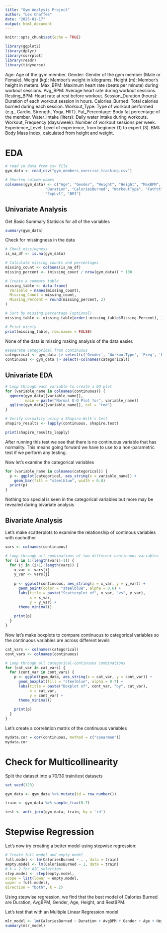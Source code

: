 ```yaml
---
title: "Gym Analysis Project"
author: "Lex Chaffee"
date: "2025-01-17"
output: html_document
---
```


```r
knitr::opts_chunk$set(echo = TRUE)
```

```r
library(ggplot2)
library(dplyr)
library(corrplot)
library(readr)
library(tidyverse)
```
Age: Age of the gym member.
Gender: Gender of the gym member (Male or Female).
Weight (kg): Member’s weight in kilograms.
Height (m): Member’s height in meters.
Max_BPM: Maximum heart rate (beats per minute) during workout sessions.
Avg_BPM: Average heart rate during workout sessions.
Resting_BPM: Heart rate at rest before workout.
Session_Duration (hours): Duration of each workout session in hours.
Calories_Burned: Total calories burned during each session.
Workout_Type: Type of workout performed (e.g., Cardio, Strength, Yoga, HIIT).
Fat_Percentage: Body fat percentage of the member.
Water_Intake (liters): Daily water intake during workouts.
Workout_Frequency (days/week): Number of workout sessions per week.
Experience_Level: Level of experience, from beginner (1) to expert (3).
BMI: Body Mass Index, calculated from height and weight.

# EDA 
```r
# read in data from csv file
gym_data <- read_csv("gym_members_exercise_tracking.csv")

# Shorten column names
colnames(gym_data) <- c("Age", "Gender", "Weight", "Height", "MaxBPM", "AvgBPM", "RestBPM", 
                  "Duration", "CaloriesBurned", "WorkoutType", "FatPct", "WaterIntake", "Freq", 
                  "ExpLvl", "BMI")

```

## Univariate Analysis

Get Basic Summary Statisics for all of the variables
```r
summary(gym_data)
```
Check for missingness in the data
```r
# Check missingness
is_na_df <- is.na(gym_data)

# Calculate missing counts and percentages
missing_count <- colSums(is_na_df)
missing_percent <- (missing_count / nrow(gym_data)) * 100

# Create a summary table
missing_table <- data.frame(
  Variable = names(missing_count),
  Missing_Count = missing_count,
  Missing_Percent = round(missing_percent, 2)
)

# Sort by missing percentage (optional)
missing_table <- missing_table[order(-missing_table$Missing_Percent), ]

# Print nicely
print(missing_table, row.names = FALSE)

```
None of the data is missing making analysis of the data easier. 

```r
#separate categorical from continuous
categorical <- gym_data |> select(c('Gender', 'WorkoutType', 'Freq', 'ExpLvl'))
continuous <- gym_data |> select(-colnames(categorical))
```

## Univariate EDA

```r
# Loop through each variable to create a QQ plot
for (variable_name in colnames(continuous)) {
  qqnorm(gym_data[[variable_name]],
         main = paste("Normal Q-Q Plot for", variable_name))
  qqline(gym_data[[variable_name]], col = "red")
}

```
```r
# Verify normality using a Shapiro-Wilk's test
shapiro_results <- lapply(continuous, shapiro.test)

print(shapiro_results_lapply)
```
After running this test we see that there is no continuous variable that has normality. This means going forward we have to use to a non-parametric test if we perform any testing. 

Now let's examine the categorical variables
```r
for (variable_name in colnames(categorical)) {
  p <- ggplot(categorical, aes_string(x = variable_name)) +
    geom_bar(fill = "steelblue", width = 0.8) 
  print(p)
}

```
Nothing too special is seen in the categorical variables but more may be revealed during bivariate analysis

## Bivariate Analysis

Let's make scatterplots to examine the relationship of continous variables with eachother
```r
vars <- colnames(continuous)

# Loop through all combinations of two different continuous variables
for (i in 1:(length(vars)-1)) {
  for (j in (i+1):length(vars)) {
    x_var <- vars[i]
    y_var <- vars[j]
    
    p <- ggplot(continuous, aes_string(x = x_var, y = y_var)) +
      geom_point(color = "steelblue", alpha = 0.6) +
      labs(title = paste("Scatterplot of", x_var, "vs", y_var),
           x = x_var,
           y = y_var) +
      theme_minimal()
    
    print(p)
  }
}
```

Now let's make boxplots to compare continuous to categorical variables so the continuous variables are across different levels
```r
cat_vars <- colnames(categorical)
cont_vars <- colnames(continuous)

# Loop through all categorical-continuous combinations
for (cat_var in cat_vars) {
  for (cont_var in cont_vars) {
    p <- ggplot(gym_data, aes_string(x = cat_var, y = cont_var)) +
      geom_boxplot(fill = "steelblue", alpha = 0.7) +
      labs(title = paste("Boxplot of", cont_var, "by", cat_var),
           x = cat_var,
           y = cont_var) +
      theme_minimal()
    
    print(p)
  }
}
```




Let's create a correlation matrix of the continuous variables
```r
mydata.cor = cor(continuous, method = c("spearman"))
mydata.cor
```


# Check for Multicollinearity







Split the dataset into a 70/30 train/test datasets
```r
set.seed(123)

gym_data <- gym_data %>% mutate(id = row_number())

train <- gym_data %>% sample_frac(0.7)

test <- anti_join(gym_data, train, by = 'id')
```


# Stepwise Regression

Let's now try creating a better model using stepwise regression:

```r
# Create full model and empty model
full.model <- lm(CaloriesBurned ~ . , data = train)
empty.model <- lm(CaloriesBurned ~ 1, data = train)
# k = 2 for AIC selection
step.model <- step(empty.model,
scope = list(lower = empty.model,
upper = full.model),
direction = "both", k = 2) 

```
Using stepwise regression, we find that the best model of Calories Burned are Duration, AvgBPM, Gender, Age, Height, and RestBPM.

Let's test that with an Multiple Linear Regression model

```r
mlr_model <- lm(CaloriesBurned ~ Duration + AvgBPM + Gender + Age + Height + RestBPM, data = gym_data)
summary(mlr_model)
```


